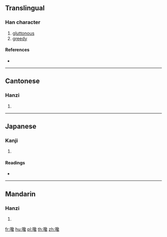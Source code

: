 ==Translingual==

===Han character===
{{Han char|rn=30|rad=口|as=17|sn=20|four=67013|canj=RNRI|ids=⿰口毚}}

# [[gluttonous]]
# [[greedy]]

====References====
* {{Han ref|kx=0214.100|dkj=04591|dj=0437.010|hdz=10704.090|uh=56B5|ud=22197|bh=F440|bd=62528}}

----

==Cantonese==

===Hanzi===
{{yue-hanzi|jyut=[[caam4]]|y=chaam4}}

# {{defn|lang=yue|sort=口17}}

----

==Japanese==

===Kanji===
{{ja-kanji|grade=|rs=口17}}

# {{defn|lang=ja|sort=口17}}

====Readings====
* {{ja-readings|on=[[さん]] (san), [[ざん]] (zan), [[せん]] (sen), [[ぜん]] (zen)|kun=[[すする]] (susuru), [[くち]] (kuchi), [[くちばし]] (kuchibashi)}}

----

==Mandarin==

===Hanzi===
{{cmn-hanzi|pin=[[chán]] ([[chan2]])|wg=ch'an<sup>2</sup>}}

# {{defn|lang=cmn|sort=口17}}

[[fr:嚵]]
[[hu:嚵]]
[[pl:嚵]]
[[th:嚵]]
[[zh:嚵]]